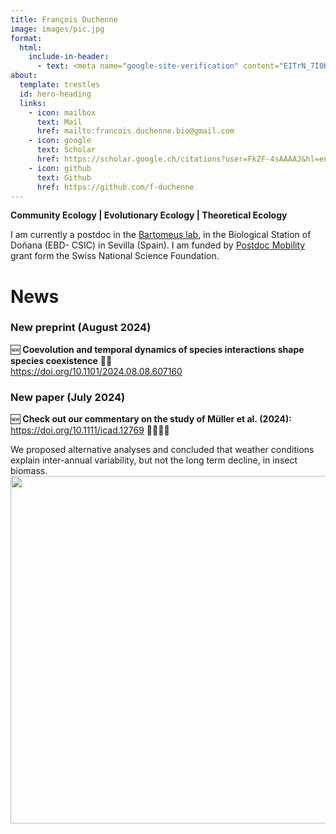 ```yaml
---
title: François Duchenne
image: images/pic.jpg
format:
  html:
    include-in-header:
      - text: <meta name="google-site-verification" content="EITrN_7I0KJSHQ342E1UCCoLV5BZ2m71r_Xw3Cl_2bo" />
about:
  template: trestles
  id: hero-heading
  links:
    - icon: mailbox
      text: Mail
      href: mailto:francois.duchenne.bio@gmail.com
    - icon: google
      text: Scholar
      href: https://scholar.google.ch/citations?user=FkZF-4sAAAAJ&hl=en
    - icon: github
      text: Github
      href: https://github.com/f-duchenne
---
```


::: {#hero-heading}
**Community Ecology \| Evolutionary Ecology \| Theoretical Ecology**

I am currently a postdoc in the [Bartomeus lab](https://bartomeuslab.com/), in the Biological Station of Doñana (EBD- CSIC) in Sevilla (Spain). I am funded by [Postdoc Mobility](https://www.snf.ch/en/XIZpfY3iVS5KRRoD/funding/careers/postdoc-mobility) grant form the Swiss National Science Foundation.
:::

# News

### New preprint (August 2024)

🆕 **Coevolution and temporal dynamics of species interactions shape species coexistence** 🌻🐝\
<https://doi.org/10.1101/2024.08.08.607160>

### New paper (July 2024)

🆕 **Check out our commentary on the study of Müller et al. (2024):** <https://doi.org/10.1111/icad.12769> 🐝🦟🦗🐞

We proposed alternative analyses and concluded that weather conditions explain inter-annual variability, but not the long term decline, in insect biomass.\
![](images/abstract-01.png){width="556"}
